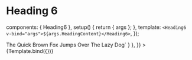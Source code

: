 
<Meta id="vue-heading-6" title="Vue.js Component/Heading 6" component={Heading6} />

# Heading 6

  components: { Heading6 },
  setup() {
    return { args };
  },
  template: `<Heading6 v-bind="args">${args.HeadingContent}</Heading6>`,
});

<Canvas>
  <Story
    name="Heading 6"
    args={{
      HeadingContent: "The Quick Brown Fox Jumps Over The Lazy Dog",
    }}
    parameters={{
      docs: { source: { code: `<Heading6>The Quick Brown Fox Jumps Over The Lazy Dog</Heading6>` } },
    }}
  >
    {Template.bind({})}
  </Story>
</Canvas>

<ArgsTable story="Heading 6" />
